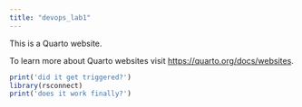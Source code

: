 ```yaml
---
title: "devops_lab1"
---
```


This is a Quarto website.

To learn more about Quarto websites visit <https://quarto.org/docs/websites>.

```r
print('did it get triggered?')
library(rsconnect)
print('does it work finally?')
```
